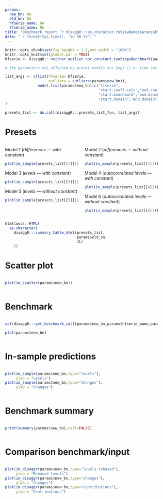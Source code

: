 ```yaml
---
params:
  new_bn: NA
  old_bn: NA
  hfserie_name: NA
  lfserie_name: NA
title: "Benchmark report `r disaggR:::as_character.reViewName(params$hfserie_name)` on `r disaggR:::as_character.reViewName(params$lfserie_name)`"
date: "`r format(Sys.time(), '%d %B %Y')`"
---
```


```r
knitr::opts_chunk$set(fig.height = 2.5,out.width = "100%")
knitr::opts_knit$set(global.par = TRUE)
hfserie <- disaggR:::neither_outlier_nor_constant.twoStepsBenchmark(params$new_bn)

# the parameters not affected by preset models are kept (i.e. time series, outliers and time boundaries)

list_args <- c(list(hfserie= hfserie,
                    outliers = outliers(params$new_bn)),  
               model.list(params$new_bn)[c("lfserie",
                                           "start.coeff.calc","end.coeff.calc",
                                           "start.benchmark","end.benchmark",
                                           "start.domain","end.domain")]
)

presets_list <- do.call(disaggR:::presets_list_fun, list_args)
```

# Presets

:::: {.columns}

::: {.column width="50%"}

Model 1 (*differences --- with constant*)

```r
plot(in_sample(presets_list[[1]]))
```

Model 3 (*levels --- with constant*)

```r
plot(in_sample(presets_list[[3]]))
```

Model 5 (*levels --- without constant*)

```r
plot(in_sample(presets_list[[5]]))
```

:::

::: {.column width="50%"}

Model 2 (*differences --- without constant*)

```r
plot(in_sample(presets_list[[2]]))
```

Model 4 (*autocorrelated levels --- with constant*)

```r
plot(in_sample(presets_list[[4]]))
```

Model 6 (*autocorrelated levels --- without constant*)

```r
plot(in_sample(presets_list[[6]]))
```

:::

::::

```r
htmltools::HTML(
  as.character(
    disaggR:::summary_table_html(presets_list,
                                 params$old_bn,
                                 2L)
    ))
```

# Scatter plot

:::: {.columns}

::: {.column width="100%"}

```r
plot(in_scatter(params$new_bn))
```

:::

::::

# Benchmark

:::: {.columns}

::: {.column width="100%"}

```r
cat(disaggR:::get_benchmark_call(params$new_bn,params$hfserie_name,params$lfserie_name))
```

```r
plot(params$new_bn)
```

:::

::::

# In-sample predictions

:::: {.columns}

::: {.column width="100%"}

```r
plot(in_sample(params$new_bn,type="levels"),
     ylab = "Levels")
plot(in_sample(params$new_bn,type="changes"),
     ylab = "Changes")
```

:::

::::

# Benchmark summary

:::: {.columns}

::: {.column width="100%"}

```r
print(summary(params$new_bn),call=FALSE)
```

:::

::::

# Comparison benchmark/input

:::: {.columns}

::: {.column width="100%"}

```r
plot(in_disaggr(params$new_bn,type="levels-rebased"),
     ylab = "Rebased levels")
plot(in_disaggr(params$new_bn,type="changes"),
     ylab = "Changes")
plot(in_disaggr(params$new_bn,type="contributions"),
     ylab = "Contributions")
```

:::

::::